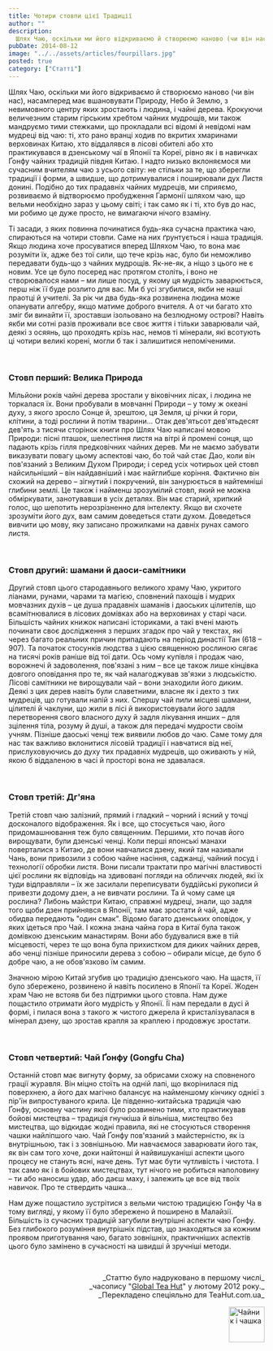 ```yaml
---
title: Чотири стовпи цієї Традиції
author: ""
description:
  Шлях Чаю, оскільки ми його відкриваємо й створюємо наново (чи він нас), насамперед має вшановувати Природу, Небо й Землю...
pubDate: 2014-08-12
image: "../../assets/articles/fourpillars.jpg"
posted: true
category: ["Статті"]
---
```


Шлях Чаю, оскільки ми його відкриваємо й створюємо наново (чи він нас), насамперед має вшановувати Природу, Небо й Землю, з невимовного центру яких зростають і людина, і чайні дерева. Крокуючи величезним старим гірським хребтом чайних мудрощів, ми також мандруємо тими стежками, що прокладали всі відомі й невідомі нам мудреці від чаю: ті, хто рано вранці ходив по вкритих хмаринами верховинах Китаю, хто віддалявся в лісові обителі або хто практикувався в дзенському чаї в Японії та Кореї, рівно як і в навичках Ґонфу чайних традицій півдня Китаю. І надто низько вклоняємося ми сучасним вчителям чаю з усього світу: не стільки за те, що зберегли традиції і форми, а швидше, що дотримувалися і поширювали дух Листя донині. Подібно до тих прадавніх чайних мудреців, ми сприяємо, розвиваємо й відтворюємо пробудження Гармонії шляхом чаю, що вельми необхідно зараз у цьому світі; і так само як і ті, хто був до нас, ми робимо це дуже просто, не вимагаючи нічого взаміну.

Ті засади, з яких повинна починатися будь-яка сучасна практика чаю, спираються на чотири стовпи. Саме на них ґрунтується і наша традиція. Якщо людина хоче просуватися вперед Шляхом Чаю, то вона має розуміти їх, адже без тої сили, що тече крізь нас, було би неможливо передавати будь-що з чайних мудрощів. Як-не-як, а ніщо з цього не є новим. Усе це було посеред нас протягом століть, і воно не створювалося нами – ми лише посуд, у якому ця мудрість заварюється, перш ніж її буде розлито для вас. Ми б усі згубилися, якби не наші праотці й учителі. За рік чи два будь-яка розвинена людина може опанувати алгебру, якщо матиме доброго вчителя. А от чи багато хто зміг би винайти її, зроставши ізольовано на безлюдному острові? Навіть якби ми сотні разів проживали все своє життя і тільки заварювали чай, деякі з осяянь, що проходять крізь нас, немов ті мінерали, які всотують ці чотири великі корені, могли б так і залишитися непоміченими.
 
<p>&nbsp;</p>

### Стовп перший: Велика Природа

Мільйони років чайні дерева зростали у віковічних лісах, і людина не торкалася їх. Вони пробували в мовчанні Природи – у тому ж океані духу, з якого зросло Сонце й, зрештою, ця Земля, ці річки й гори, клітини, а тоді рослини й потім тварини... Отак дев'ятьсот дев'ятьдесят дев'ять з тисячи сторінок книги про Шлях Чаю написані мовою Природи: пісні пташок, шелестіння листя на вітрі й промені сонця, що падають крізь гілля предковічних чайних дерев. Ми не маємо забувати виказувати повагу цьому аспектові чаю, бо той чай стає Дао, коли він пов'язаний з Великим Духом Природи; і серед усіх чотирьох цей стовп найсильніший – він найдавніший і має найглибше коріння. Фактично він схожий на дерево – зігнутий і покручений, він занурюється в найтемніші глибини землі. Це також і найменш зрозумілий стовп, який не можна обміркувати, занотувавши в усіх деталях. Він має старий, хрипкий голос, що шепотить нерозрізненно для інтелекту. Якщо ви схочете зрозуміти його дух, вам самим доведеться стати духом. Доведеться вивчити цю мову, яку записано прожилками на давніх рунах самого листя.

<p>&nbsp;</p>

### Стовп другий: шамани й даоси-самітники

Другий стовп цього стародавнього великого храму Чаю, укритого ліанами, рунами, чарами та магією, сповнений пахощів і мудрих мовчазних духів – це душа прадавніх шаманів і даоських цілителів, що всамітнювалися в лісових домівках або на верховинах у старі часи. Більшість чайних книжок написані істориками, а такі вчені мають починати своє дослідження з перших згадок про чай у текстах, які через багато реальних причин припадають на період династії Тан (618 – 907). Та початок стосунків людства з цією священною рослиною сягає на тисячі років раніше від тої дати. Ось чому купівля і продаж чаю, ворожнечі й задоволення, пов'язані з ним – все це також лише кінцівка довгого оповідання про те, як чай налагоджував зв'язки з людськістю. Лісові самітники не вирощували чай – вони знаходили його диким. Деякі з цих дерев навіть були славетними, власне як і дехто з тих мудреців, що готували напій з них. Спершу чай пили місцеві шамани, цілителі й чаклуни, що жили в лісі й використовували його задля перетворення свого власного духу й задля лікування инших – для зцілення тіла, розуму й душі, а також для передачі мудрости своїм учням. Пізніше даоські ченці теж виявили любов до чаю. Саме тому для нас так важливо вклонитися лісовій традиції і навчатися від неї, прислуховуючись до духу тих прадавніх мудреців, що оживають у ній, якою б віддаленою в часі й просторі вона не здавалася.

<p>&nbsp;</p>

### Стовп третій: Дг'яна

Третій стовп чаю залізний, прямий і гладкий – чорний і ясний у точці досконалого відображення. Як і все, що стосується чаю, його придомашнювання теж було священним. Першими, хто почав його вирощувати, були дзенські ченці. Коли перші японські манахи поверталися з Китаю, де вони навчалися дзену, який там називали Чань, вони привозили з собою чайне насіння, саджанці, чайний посуд і технології обробки листя. Вони писали трактати про магічні властивості цієї рослини як відповідь на здивовані погляди на обличчях людей, які їх туди відправляли – їх же засилали переписувати буддійські рукописи й привезти додому дзен, а не вивчати рослини. Та й чому саме ця рослина? Либонь майстри Китаю, справжні мудреці, знали, що задля того щоби дзен прийнявся в Японії, там має зростати й чай, адже обидва передають "один смак". Відомо багато дзенських оповідок, у яких ідеться про Чай. І кожна знана чайна гора в Китаї була також домівкою дзенським манастирям. Вони або будувалися вже в тій місцевості, через те що вона була прихистком для диких чайних дерев, або ченці пізніше приносили дерева з собою – обирали місце, де було б добре чаю, а не обов'язково їм самим.

Значною мірою Китай згубив цю традицію дзенського чаю. На щастя, її було збережено, розвинено й навіть посилено в Японії та Кореї. Жоден храм Чаю не встояв би без підтримки цього стовпа. Нам дуже пощастило отримати його мудрість у Японії. Її нам передали в дусі й формі, і пилася вона з такого ж чистого джерела й кристалізувалася в мінерал дзену, що зростав крапля за краплею і продовжує зростати.

<p>&nbsp;</p>

### Стовп четвертий: Чай Ґонфу (Gongfu Cha)

Останній стовп має вигнуту форму, за обрисами схожу на сповненого грації журавля. Він міцно стоїть на одній лапі, що вкорінилася під поверхнею, а його дах магічно балансує на найменшому кінчику однієї з пір'їн випростуваного крила. Це південно-китайська традиція чаю Ґонфу, основну частину якої було розвинено тими, хто практикував бойові мистецтва – традиція гнучкіша й вільніша, мистецтво без мистецтва, що відкидає жодні правила, які не стосуються створення чашки найліпшого чаю. Чай Ґонфу пов'язаний з майстерністю, як із внутрішньою, так і з зовнішньою. Ми навчаємося заварювати його так, як він сам того хоче, доки найтонші й найвишуканіші аспекти цього процесу не стануть ясні, наче день. Тут має бути чутливість і чистота. І так само як і в бойових мистецтвах, тут нічого не робиться наполовину – ти або наносиш удар, або даєш маху, і залежить це все від твоїх навичок. Про те ствердить чашка...

Нам дуже пощастило зустрітися з вельми чистою традицією Ґонфу Ча в тому вигляді, у якому її було збережено й поширено в Малайзії. Більшість із сучасних традицій загубили внутрішні аспекти чаю Ґонфу. Без глибокого розуміння внутрішніх підстав, що знаходяться за кожним проявом приготування чаю, багато зовнішніх, практичніших аспектів цього було замінено в сучасності на швидші й зручніші методи.

<p>&nbsp;</p>
<p align="right" style="font-size: 0.9rem;">_Статтю було надруковано в першому числі_<br />_часопису "<a href="http://www.globalteahut.org/" target="_blank" rel="noopener noreferrer">Global Tea Hut</a>" у лютому 2012 року._<br />_Перекладено спеціяльно для TeaHut.com.ua_</p>
<div style="display: flex; justify-content: end;">
  <img style="display: block;  width: 70px;" src="/teakettle.gif" alt="Чайник і чашка" />
</div>